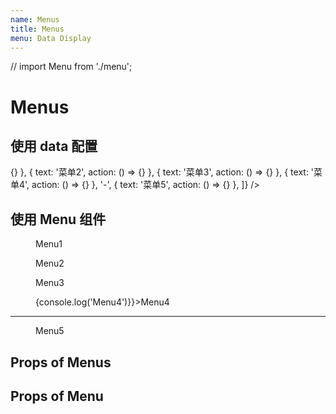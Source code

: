 ```yaml
---
name: Menus
title: Menus
menu: Data Display
---
```


// import Menu from './menu';

# Menus

## 使用 data 配置

<Playground className="bg_default">
  <Menus data={[
    {
      text: '菜单1',
      icon: 'check',
      action: () => {}
    },
    {
      text: '菜单2',
      action: () => {}
    },
    {
      text: '菜单3',
      action: () => {}
    },
    {
      text: '菜单4',
      action: () => {}
    },
    '-',
    {
      text: '菜单5',
      action: () => {}
    },
  ]} />
</Playground>

## 使用 Menu 组件

<Playground className="bg_default">
  <Menus>
    <Menu icon="check">Menu1</Menu>
    <Menu>Menu2</Menu>
    <Menu>Menu3</Menu>
    <Menu onClick={e => {console.log('Menu4')}}>Menu4</Menu>
    <hr />
    <Menu>Menu5</Menu>
  </Menus>
</Playground>

## Props of Menus

<Props of={Menus} />

## Props of Menu

<Props of={Menu} />
